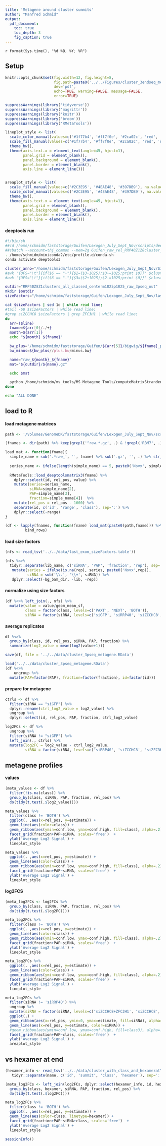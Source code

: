 ```yaml
---
title: 'Metagene around cluster summits'
author: "Manfred Schmid"
output: 
  pdf_document:
    toc: true 
    toc_depth: 3
    fig_caption: true
---
```


`r format(Sys.time(), "%d %B, %Y; %R")`

## Setup

```r
knitr::opts_chunk$set(fig.width=12, fig.height=8, 
                      fig.path=paste0('../../Figures/cluster_3endseq_metagene/'), 
                      dev='pdf', 
                      echo=TRUE, warning=FALSE, message=FALSE, 
                      error=TRUE)
```

```r
suppressWarnings(library('tidyverse'))
suppressWarnings(library('magrittr'))
suppressWarnings(library('knitr'))
suppressWarnings(library('broom'))
suppressWarnings(library('RMetaTools'))
```


```r
lineplot_style <- list(
  scale_color_manual(values=c('#1f77b4', '#ff7f0e', '#2ca02c', 'red', 'navyblue'), na.value='lightgray'),
  scale_fill_manual(values=c('#1f77b4', '#ff7f0e', '#2ca02c', 'red', 'navyblue'), na.value='lightgray'),
  theme_bw(),
  theme(axis.text.x = element_text(angle=45, hjust=1),
        panel.grid = element_blank(),
        panel.background = element_blank(),
        panel.border = element_blank(),
        axis.line = element_line()))


areaplot_style <- list(
  scale_fill_manual(values=c('#2C3E95', '#4EAE48', '#397DB9'), na.value='lightgray'),
  scale_color_manual(values=c('#2C3E95', '#4EAE48', '#397DB9'), na.value='lightgray'),
  theme_bw(),
  theme(axis.text.x = element_text(angle=45, hjust=1),
        panel.grid = element_blank(),
        panel.background = element_blank(),
        panel.border = element_blank(),
        axis.line = element_line()))
```

#### deeptools run

```bash
#!/bin/sh
##cd /home/schmidm/faststorage/Guifen/Lexogen_July_Sept_Nov/scripts/deeptools/RRP40Z1Z8clusters
##sbatch --account=thj_common --mem=2g Guifen_raw_rel_RRP40Z1Z8cluster_all_classed_center_offset.sh
. /home/schmidm/miniconda2/etc/profile.d/conda.sh
conda activate deeptools3

cluster_anno="/home/schmidm/faststorage/Guifen/Lexogen_July_Sept_Nov/Singles_clusters/classed_clusters_summit.bed"
#awk '{OFS="\t"}{if($6 == "+"){$2=($3-1025);$3+=1025;print $0}}' $cluster_anno > ${cluster_anno/.bed/_TESpm1025_plus.bed}
#awk '{OFS="\t"}{if($6 == "-"){$3=($2+1025);$2-=1025;print $0}}' $cluster_anno > ${cluster_anno/.bed/_TESpm1025_minus.bed}

outdir="RRP40Z8Z1clusters_all_classed_centerm1025p1025_raw_3pseq_out"
mkdir $outdir
sizeFactors="/home/schmidm/faststorage/Guifen/Lexogen_July_Sept_Nov/last_exon_sizeFactors.table"

cat $sizeFactors | sed 1d | while read line;
#tail -60 $sizeFactors | while read line;
#grep siZCCHC8 $sizeFactors | grep ZFC3H1 | while read line;
do
  arr=($line)
  fname=${arr[0]/./+}
  month=${arr[1]}
  echo "${month} ${fname}"

  bw_plus="/home/schmidm/faststorage/Guifen/${arr[5]}/bigwig/${fname}_plus.bw"
  bw_minus=${bw_plus//plus.bw/minus.bw}

  name="raw_${month}_${fname}"
  mat="${outdir}/${name}.gz"

  echo $mat

  python /home/schmidm/ms_tools/MS_Metagene_Tools/computeMatrixStranded.pyc scale-regions -Rp ${cluster_anno/.bed/_TESpm1025_plus.bed} -Rm ${cluster_anno/.bed/_TESpm1025_minus.bed} -Sp $bw_plus -Sm $bw_minus -o $mat -a 0 -b 0 --binSize=50 --regionBodyLength 2050 --missingDataAsZero --averageTypeBins sum --quiet
done

echo "ALL DONE"


```


## load to R 


#### load metagene matrices

```r
path <- '/Volumes/GenomeDK/faststorage/Guifen/Lexogen_July_Sept_Nov/scripts/deeptools/RRP40Z1Z8clusters/RRP40Z8Z1clusters_all_classed_centerm1025p1025_raw_3pseq_out/'

(fnames <- dir(path) %>% keep(grepl('^raw.*.gz', .) & !grepl('RBM7', .)))
```


```r
load_mat <- function(fname){
  simple_name = sub('.*raw_', '', fname) %>% sub('.gz', '', .) %>% str_split(., '_') %>% unlist
  
  series_name <- ifelse(length(simple_name) == 5, paste0('Novx', simple_name[5]), simple_name[1])
  
  RMetaTools::load_deeptoolsmatrix3(fname) %>%
    dplyr::select(id, rel_pos, value) %>%
    mutate(series=series_name, 
           siRNA=simple_name[2], 
           PAP=simple_name[3], 
           fraction=simple_name[4])  %>%
    mutate(rel_pos = rel_pos - 1000) %>%
    separate(id, c('id', 'range', 'class'), sep=':') %>%
    dplyr::select(-range)
}
```


```r
(df <- lapply(fnames, function(fname) load_mat(paste0(path,fname))) %>%
         bind_rows)
```


#### load size factors

```r
(nfs <- read_tsv('../../data/last_exon_sizeFactors.table'))
```

```r
(nfs %<>%
  tidyr::separate(lib_name, c('siRNA', 'PAP', 'fraction', 'rep'), sep='_') %>%
   mutate(series = ifelse(is.na(rep), series, paste0('Novx',rep)),
          siRNA = sub('\\.', '\\+', siRNA)) %>%
   dplyr::select(-bg_bam_dir, -lib, -rep))
```

#### normalize using size factors

```r
(df %<>% left_join(., nfs) %>%
  mutate(value = value/geom_mean_sf,
         class = factor(class, levels=c('PAXT', 'NEXT', 'BOTH')),
         siRNA = factor(siRNA, levels=c('siGFP', 'siRRP40', 'siZCCHC8', 'siZFC3H1', 'siZCCHC8+ZFC3H1'))))
```

#### average replicates
```r
df %<>%
  group_by(class, id, rel_pos, siRNA, PAP, fraction) %>%
  summarize(log2_value = mean(log2(value+1)))
```

```r
save(df, file = '../../data/cluster_3pseq_metagene.RData')
```

```r
load('../../data/cluster_3pseq_metagene.RData')
(df %<>%
    ungroup %>%
  mutate(PAP=factor(PAP), fraction=factor(fraction), id=factor(id)))
```

#### prepare for metagene


```r
ctrls <- df %>%
  filter(siRNA == "siGFP") %>%
  dplyr::rename(ctrl_log2_value = log2_value) %>%
  ungroup %>%
  dplyr::select(id, rel_pos, PAP, fraction, ctrl_log2_value)

log2FCs <- df %>%
  ungroup %>%
  filter(siRNA != "siGFP") %>%
  left_join(., ctrls) %>%
  mutate(log2FC = log2_value - ctrl_log2_value,
         siRNA = factor(siRNA, levels=c('siRRP40', 'siZCCHC8', 'siZFC3H1', 'siZCCHC8+ZFC3H1')))
```


## metagene profiles

#### values

```r
(meta_values <- df %>%
  filter(!is.na(class)) %>%
  group_by(class, siRNA, PAP, fraction, rel_pos) %>%
  do(tidy(t.test(.$log2_value))))
```


```r
meta_values %>%
  filter(class != 'BOTH') %>%
  ggplot(. ,aes(x=rel_pos, y=estimate)) +
  geom_line(aes(color=class)) +
  geom_ribbon(aes(ymin=conf.low, ymax=conf.high, fill=class), alpha=.2)  +
  facet_grid(fraction+PAP~siRNA, scales='free')  +
  ylab('Average Log2 Signal') +
  lineplot_style
```

```r
meta_values %>%
  ggplot(. ,aes(x=rel_pos, y=estimate)) +
  geom_line(aes(color=class)) +
  geom_ribbon(aes(ymin=conf.low, ymax=conf.high, fill=class), alpha=.2)  +
  facet_grid(fraction+PAP~siRNA, scales='free')  +
  ylab('Average Log2 Signal') +
  lineplot_style
```


#### log2FCS

```r
(meta_log2FCs <- log2FCs %>%
  group_by(class, siRNA, PAP, fraction, rel_pos) %>%
  do(tidy(t.test(.$log2FC))))
```


```r
meta_log2FCs %>%
  filter(class != 'BOTH') %>%
  ggplot(. ,aes(x=rel_pos, y=estimate)) +
  geom_line(aes(color=class)) +
  geom_ribbon(aes(ymin=conf.low, ymax=conf.high, fill=class), alpha=.2)  +
  facet_grid(fraction+PAP~siRNA, scales='free')  +
  ylab('Average Log2 Signal') +
  lineplot_style
```



```r
meta_log2FCs %>%
  ggplot(. ,aes(x=rel_pos, y=estimate)) +
  geom_line(aes(color=class)) +
  geom_ribbon(aes(ymin=conf.low, ymax=conf.high, fill=class), alpha=.2)  +
  facet_grid(fraction+PAP~siRNA, scales='free')  +
  ylab('Average Log2 Signal') +
  lineplot_style
```

```r
meta_log2FCs %>%
  filter(siRNA != 'siRRP40') %>%
  ungroup %>%
  mutate(siRNA = factor(siRNA, levels=c('siZCCHC8+ZFC3H1', 'siZCCHC8', 'siZFC3H1'))) %>%
  ggplot(.) +
  geom_ribbon(aes(x=rel_pos, ymin=0, ymax=estimate, fill=siRNA), alpha=.75) +
  geom_line(aes(x=rel_pos, y=estimate, color=siRNA)) +
  #geom_ribbon(aes(ymin=conf.low, ymax=conf.high, fill=class3), alpha=.2)  +
  facet_grid(fraction+PAP~class, scales='free')  +
  ylab('Average Log2 Signal') +
  areaplot_style
```



## vs hexamer at end

```r
(hexamer_info <- read_tsv('../../data/cluster_with_class_and_hexameratTES.bed', col_names = c('chr', 'start', 'end', 'name', 'score', 'strand')) %>%
   tidyr::separate(name, c('id', 'summit', 'class', 'hexamer'), sep=':'))

```

```r
(meta_log2FCs <- left_join(log2FCs, dplyr::select(hexamer_info, id, hexamer)) %>%
  group_by(class, hexamer, siRNA, PAP, fraction, rel_pos) %>%
  do(tidy(t.test(.$log2FC))))
```



```r
meta_log2FCs %>%
  filter(class != 'BOTH') %>%
  ggplot(. ,aes(x=rel_pos, y=estimate)) +
  geom_line(aes(color=class, linetype=hexamer)) +
  facet_grid(fraction+PAP~siRNA+class, scales='free')  +
  ylab('Average Log2 Signal') +
  lineplot_style
```


```r
sessionInfo()
```

